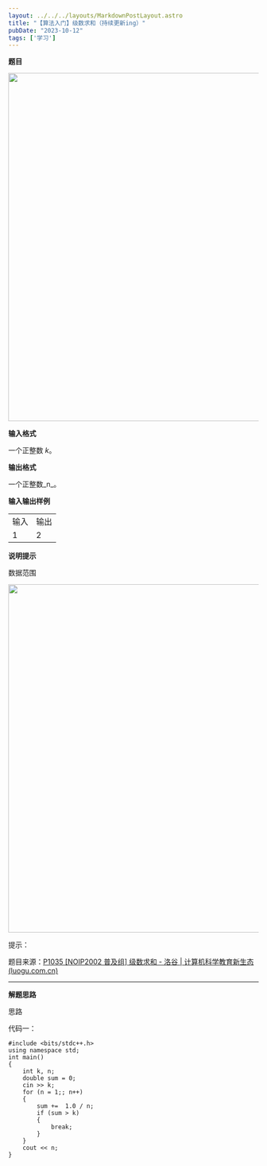 ```yaml
---
layout: ../../../layouts/MarkdownPostLayout.astro
title: "【算法入门】级数求和（持续更新ing）"
pubDate: "2023-10-12"
tags: ['学习']
---
```


**题目**

<Image src="/images/posts/231012/23103501.png" width="700px" />

**输入格式**

一个正整数 _k_。

**输出格式**

一个正整数_n_。

**输入输出样例**

<table><tbody><tr><td>输入</td><td>输出</td></tr><tr><td>1</td><td>2</td></tr></tbody></table>

**说明提示**

数据范围

<Image src="/images/posts/231012/23103502.png" width="700px" />

提示：

题目来源：[P1035 \[NOIP2002 普及组\] 级数求和 - 洛谷 | 计算机科学教育新生态 (luogu.com.cn)](https://www.luogu.com.cn/problem/P1035)

* * *

**解题思路**

思路

代码一：

```
#include <bits/stdc++.h>
using namespace std;
int main()
{
    int k, n;
    double sum = 0;
    cin >> k;
    for (n = 1;; n++)
    {
        sum +=  1.0 / n;
        if (sum > k)
        {
            break;
        }
    }
    cout << n;
}
```
